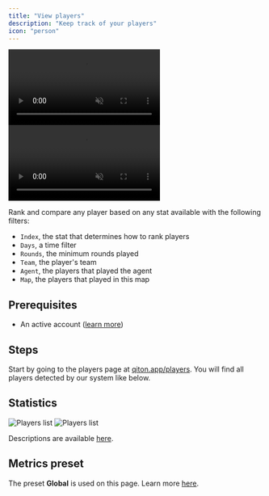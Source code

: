 ```yaml
---
title: "View players"
description: "Keep track of your players"
icon: "person"
---
```


<Frame>
    <video
        autoPlay
        muted
        loop
        playsInline
        className="w-full aspect-video block dark:hidden"
        src="./images/players/presentation.mp4"
    ></video>
    <video
        autoPlay
        muted
        loop
        playsInline
        className="w-full aspect-video hidden dark:block"
        src="./images/players/presentation.mp4"
    ></video>
</Frame>

Rank and compare any player based on any stat available with the following filters:
- `Index`, the stat that determines how to rank players
- `Days`, a time filter
- `Rounds`, the minimum rounds played
- `Team`, the player's team
- `Agent`, the players that played the agent
- `Map`, the players that played in this map

## Prerequisites

- An active account ([learn more](/get-started/setup))

## Steps

Start by going to the players page at [qiton.app/players](https://qiton.app/players).
You will find all players detected by our system like below.

## Statistics

<Frame>
    <img
        className="block dark:hidden"
        src="./images/players/list.png"
        alt="Players list"
    />
    <img
        className="hidden dark:block"
        src="./images/players/list.png"
        alt="Players list"
    />
</Frame>

Descriptions are available [here](/core/statistics#details).

## Metrics preset

The preset **Global** is used on this page.
Learn more [here](/core/metrics).
